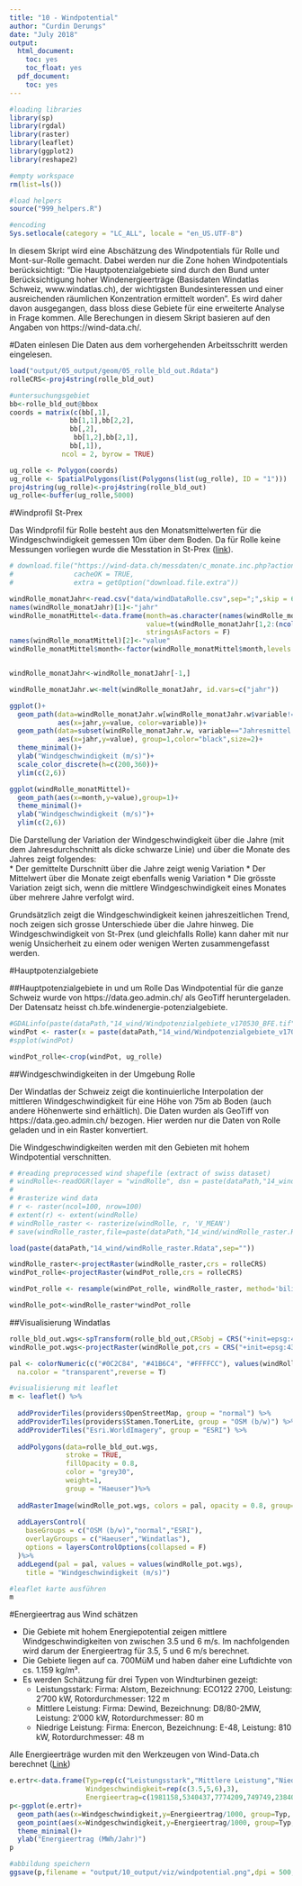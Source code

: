 ```yaml
---
title: "10 - Windpotential"
author: "Curdin Derungs"
date: "July 2018"
output:
  html_document:
    toc: yes
    toc_float: yes
  pdf_document:
    toc: yes
---
```


```r

#loading libraries
library(sp)
library(rgdal)
library(raster)
library(leaflet)
library(ggplot2)
library(reshape2)

#empty workspace
rm(list=ls())

#load helpers
source("999_helpers.R")

#encoding
Sys.setlocale(category = "LC_ALL", locale = "en_US.UTF-8")
```

In diesem Skript wird eine Abschätzung des Windpotentials für Rolle und Mont-sur-Rolle gemacht. Dabei werden nur die Zone hohen Windpotentials berücksichtigt: "Die Hauptpotenzialgebiete sind durch den Bund unter Berücksichtigung hoher Windenergieerträge (Basisdaten Windatlas Schweiz, www.windatlas.ch), der wichtigsten Bundesinteressen und einer ausreichenden räumlichen Konzentration ermittelt worden". Es wird daher davon ausgegangen, dass bloss diese Gebiete für eine erweiterte Analyse in Frage kommen. Alle Berechungen in diesem Skript basieren auf den Angaben von https://wind-data.ch/.

#Daten einlesen
Die Daten aus dem vorhergehenden Arbeitsschritt werden eingelesen.
```r
load("output/05_output/geom/05_rolle_bld_out.Rdata")
rolleCRS<-proj4string(rolle_bld_out)

#untersuchungsgebiet
bb<-rolle_bld_out@bbox
coords = matrix(c(bb[,1],
               bb[1,1],bb[2,2],
               bb[,2],
                bb[1,2],bb[2,1],
               bb[,1]), 
             ncol = 2, byrow = TRUE)

ug_rolle <- Polygon(coords)
ug_rolle <- SpatialPolygons(list(Polygons(list(ug_rolle), ID = "1")))
proj4string(ug_rolle)<-proj4string(rolle_bld_out)
ug_rolle<-buffer(ug_rolle,5000)
```

#Windprofil St-Prex

Das Windprofil für Rolle besteht aus den Monatsmittelwerten für die Windgeschwindigkeit gemessen 10m über dem Boden. Da für Rolle keine Messungen vorliegen wurde die Messtation in St-Prex ([link](https://wind-data.ch/messdaten/aktuell.php?wmo=67060)).

```r
# download.file("https://wind-data.ch/messdaten/c_monate.inc.php?action=csv&wmo=67060", "data/windDataRolle.csv", quiet = FALSE, mode = "w",
#               cacheOK = TRUE,
#               extra = getOption("download.file.extra"))

windRolle_monatJahr<-read.csv("data/windDataRolle.csv",sep=";",skip = 6,header = T,na.strings = "-" )
names(windRolle_monatJahr)[1]<-"jahr"
windRolle_monatMittel<-data.frame(month=as.character(names(windRolle_monatJahr[1,2:(ncol(windRolle_monatJahr)-1)])),
                                  value=t(windRolle_monatJahr[1,2:(ncol(windRolle_monatJahr)-1)]),
                                  stringsAsFactors = F)
names(windRolle_monatMittel)[2]<-"value"
windRolle_monatMittel$month<-factor(windRolle_monatMittel$month,levels = row.names(windRolle_monatMittel))


windRolle_monatJahr<-windRolle_monatJahr[-1,]

windRolle_monatJahr.w<-melt(windRolle_monatJahr, id.vars=c("jahr"))

ggplot()+
  geom_path(data=windRolle_monatJahr.w[windRolle_monatJahr.w$variable!="Jahresmittel..m.s.",],
            aes(x=jahr,y=value, color=variable))+
  geom_path(data=subset(windRolle_monatJahr.w, variable=="Jahresmittel..m.s."),
            aes(x=jahr,y=value), group=1,color="black",size=2)+
  theme_minimal()+
  ylab("Windgeschwindigkeit (m/s)")+
  scale_color_discrete(h=c(200,360))+
  ylim(c(2,6))

ggplot(windRolle_monatMittel)+
  geom_path(aes(x=month,y=value),group=1)+
  theme_minimal()+
  ylab("Windgeschwindigkeit (m/s)")+
  ylim(c(2,6))
```
   
Die Darstellung der Variation der Windgeschwindigkeit über die Jahre (mit dem Jahresdurchschnitt als dicke schwarze Linie) und über die Monate des Jahres zeigt folgendes:   
* Der gemittelte Durschnitt über die Jahre zeigt wenig Variation
* Der Mittelwert über die Monate zeigt ebenfalls wenig Variation
* Die grösste Variation zeigt sich, wenn die mittlere Windgeschwindigkeit eines Monates über mehrere Jahre verfolgt wird.  

Grundsätzlich zeigt die Windgeschwindigkeit keinen jahreszeitlichen Trend, noch zeigen sich grosse Unterschiede über die Jahre hinweg. Die Windgeschwindigkeit von St-Prex (und gleichfalls Rolle) kann daher mit nur wenig Unsicherheit zu einem oder wenigen Werten zusammengefasst werden.

#Hauptpotenzialgebiete

##Hauptpotenzialgebiete in und um Rolle
Das Windpotential für die ganze Schweiz wurde von https://data.geo.admin.ch/ als GeoTiff heruntergeladen. Der Datensatz heisst ch.bfe.windenergie-potenzialgebiete.

```r
#GDALinfo(paste(dataPath,"14_wind/Windpotenzialgebiete_v170530_BFE.tif",sep=""))
windPot <- raster(x = paste(dataPath,"14_wind/Windpotenzialgebiete_v170530_BFE.tif",sep=""))
#spplot(windPot)

windPot_rolle<-crop(windPot, ug_rolle)
```


##Windgeschwindigkeiten in der Umgebung Rolle

Der Windatlas der Schweiz zeigt die kontinuierliche Interpolation der mittleren Windgeschwindigkeit für eine Höhe von 75m ab Boden (auch andere Höhenwerte sind erhältlich). Die Daten wurden als GeoTiff von https://data.geo.admin.ch/ bezogen. Hier werden nur die Daten von Rolle geladen und in ein Raster konvertiert.  

Die Windgeschwindigkeiten werden mit den Gebieten mit hohem Windpotential verschnitten.

```r
# #reading preprocessed wind shapefile (extract of swiss dataset)
# windRolle<-readOGR(layer = "windRolle", dsn = paste(dataPath,"14_wind",sep=""))
#
# #rasterize wind data
# r <- raster(ncol=100, nrow=100)
# extent(r) <- extent(windRolle)
# windRolle_raster <- rasterize(windRolle, r, 'V_MEAN')
# save(windRolle_raster,file=paste(dataPath,"14_wind/windRolle_raster.Rdata",sep=""))

load(paste(dataPath,"14_wind/windRolle_raster.Rdata",sep=""))

windRolle_raster<-projectRaster(windRolle_raster,crs = rolleCRS)
windPot_rolle<-projectRaster(windPot_rolle,crs = rolleCRS)

windPot_rolle <- resample(windPot_rolle, windRolle_raster, method='bilinear')

windRolle_pot<-windRolle_raster*windPot_rolle
```

##Visualisierung Windatlas

```r
rolle_bld_out.wgs<-spTransform(rolle_bld_out,CRSobj = CRS("+init=epsg:4326"))
windRolle_pot.wgs<-projectRaster(windRolle_pot,crs = CRS("+init=epsg:4326"))

pal <- colorNumeric(c("#0C2C84", "#41B6C4", "#FFFFCC"), values(windRolle_pot.wgs),
  na.color = "transparent",reverse = T)

#visualisierung mit leaflet
m <- leaflet() %>%
    
  addProviderTiles(providers$OpenStreetMap, group = "normal") %>%
  addProviderTiles(providers$Stamen.TonerLite, group = "OSM (b/w)") %>%
  addProviderTiles("Esri.WorldImagery", group = "ESRI") %>%
  
  addPolygons(data=rolle_bld_out.wgs,
              stroke = TRUE,
              fillOpacity = 0.8, 
              color = "grey30",
              weight=1,
              group = "Haeuser")%>%
  
  addRasterImage(windRolle_pot.wgs, colors = pal, opacity = 0.8, group="Windatlas") %>%
  
  addLayersControl(
    baseGroups = c("OSM (b/w)","normal","ESRI"),
    overlayGroups = c("Haeuser","Windatlas"),
    options = layersControlOptions(collapsed = F)
  )%>%
  addLegend(pal = pal, values = values(windRolle_pot.wgs),
    title = "Windgeschwindigkeit (m/s)")

#leaflet karte ausführen
m
```

#Energieertrag aus Wind schätzen

* Die Gebiete mit hohem Energiepotential zeigen mittlere Windgeschwindigkeiten von zwischen 3.5 und 6 m/s. Im nachfolgenden wird darum der Energieertrag für 3.5, 5 und 6 m/s berechnet.
* Die Gebiete liegen auf ca. 700MüM und haben daher eine Luftdichte von cs. 1.159 kg/m³.
* Es werden Schätzung für drei Typen von Windturbinen gezeigt:
    + Leistungsstark: Firma: Alstom, Bezeichnung: ECO122 2700, Leistung: 2'700 kW, Rotordurchmesser: 122 m
    + Mittlere Leistung: Firma: Dewind, Bezeichnung: D8/80-2MW, Leistung: 2'000 kW, Rotordurchmesser: 80 m
    + Niedrige Leistung: Firma: Enercon, Bezeichnung: E-48, Leistung: 810 kW, Rotordurchmesser: 48 m

Alle Energieerträge wurden mit den Werkzeugen von Wind-Data.ch berechnet ([Link](https://wind-data.ch/tools/powercalc.php))

```r
e.ertr<-data.frame(Typ=rep(c("Leistungsstark","Mittlere Leistung","Niedrige Leistung"),each=3),
                   Windgeschwindigkeit=rep(c(3.5,5,6),3),
                   Energieertrag=c(1981158,5340437,7774209,749749,2384090,3817937,361675,1027021,1606999))
p<-ggplot(e.ertr)+
  geom_path(aes(x=Windgeschwindigkeit,y=Energieertrag/1000, group=Typ, color=Typ))+
  geom_point(aes(x=Windgeschwindigkeit,y=Energieertrag/1000, group=Typ, color=Typ),size=2)+
  theme_minimal()+
  ylab("Energieertrag (MWh/Jahr)")
p
```
```r
#abbildung speichern
ggsave(p,filename = "output/10_output/viz/windpotential.png",dpi = 500,width = 8,height = 4)
```
